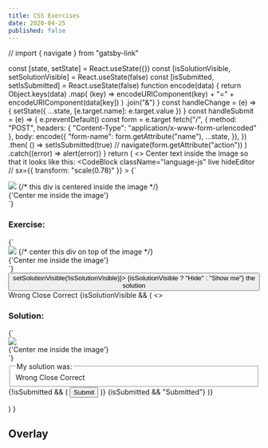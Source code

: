 ```yaml
---
title: CSS Exercises
date: 2020-04-25
published: false
---
```


// import { navigate } from "gatsby-link"

  const [state, setState] = React.useState({})
  const [isSolutionVisible, setSolutionVisible] = React.useState(false)
  const [isSubmitted, setIsSubmitted] = React.useState(false)
  function encode(data) {
    return Object.keys(data)
      .map(
        (key) => encodeURIComponent(key) + "=" + encodeURIComponent(data[key])
      )
      .join("&")
  }
  const handleChange = (e) => {
    setState({ ...state, [e.target.name]: e.target.value })
  }
  const handleSubmit = (e) => {
    e.preventDefault()
    const form = e.target
    fetch("/", {
      method: "POST",
      headers: { "Content-Type": "application/x-www-form-urlencoded" },
      body: encode({
        "form-name": form.getAttribute("name"),
        ...state,
      }),
    })
      .then(
        () => setIsSubmitted(true)
        // navigate(form.getAttribute("action"))
      )
      .catch((error) => alert(error))
  }
  return (
    <>
      Center text inside the image so that it looks like this:
      <CodeBlock
        className="language-js"
        live
        hideEditor
        // sx={{ transform: "scale(0.78)" }}
      >
        {`
<div style={{width: 300, height: 300, position: 'relative'}}>
  <img
    style={{position: 'absolute'}}
    src="https://picsum.photos/id/10/300?blur=2&grayscale"
  />
  {/* this div is centered inside the image */}
  <div
    style={{
      position: 'absolute',
      width: '100%',
      height: '100%',
      display: 'flex',
      alignItems: 'center',
      justifyContent: 'center'
    }}
  >
    {'Center me inside the image'}
  </div>
</div>
`}
      </CodeBlock>
      <br />
      <h3>Exercise:</h3>
      <CodeBlock className="language-js" live>
        {`
<div style={{width: 350, height: '350'}}>
  <img 
    style={{}}
    src="https://picsum.photos/id/10/300?blur=2&grayscale"
  />
  {/* center this div on top of the image */}
  <div style={{}}>
    {'Center me inside the image'}
  </div>
</div>
      `}
      </CodeBlock>
      <Button my={2} onClick={() => setSolutionVisible(!isSolutionVisible)}>
        {isSolutionVisible ? "Hide" : "Show me"} the solution
      </Button>
      <form
        onSubmit={handleSubmit}
        name="css-overlay"
        method="post"
        data-netlify="true"
        action="/posts/css-exercises"
        data-netlify-honeypot="bot-field"
      >
        <input
          type="hidden"
          name="form-name"
          value="css-overlay"
          onChange={handleChange}
        />
        <Box sx={{ visibility: "hidden", display: "none" }}>
          <Label
            sx={{
              alignItems: "center",
              svg: { mr: "4px" },
            }}
          >
            <Radio
              type="hidden"
              name="Answer"
              value="wrong"
              onChange={handleChange}
            />
            Wrong
          </Label>
          <Label sx={{ alignItems: "center", svg: { mr: "4px" } }}>
            <Radio name="Answer" value="close" onChange={handleChange} />
            Close
          </Label>
          <Label sx={{ alignItems: "center", svg: { mr: "4px" } }}>
            <Radio name="Answer" value="correct" onChange={handleChange} />
            Correct
          </Label>
        </Box>
        {isSolutionVisible && (
          <>
            <br />
            <h3>Solution:</h3>
            <CodeBlock className="language-js" live disabled>
              {`
<div style={{width: 300, height: 300, position: 'relative'}}>
  <img
    style={{position: 'absolute'}}
    src="https://picsum.photos/id/10/300?blur=2&grayscale"
  />
  <div
    style={{
      position: 'absolute',
      width: '100%',
      height: '100%',
      display: 'flex',
      alignItems: 'center',
      justifyContent: 'center'
    }}
  >
    {'Center me inside the image'}
  </div>
</div>
      `}
            </CodeBlock>
            <fieldset
              name="Answer[]"
              multiple
              style={{ display: "grid", gridTemplateColumns: "1fr 1fr 1fr" }}
            >
              <legend>My solution was:</legend>
              <Label sx={{ alignItems: "center", svg: { mr: "4px" } }}>
                <Radio name="Answer" value="wrong" onChange={handleChange} />
                Wrong
              </Label>
              <Label sx={{ alignItems: "center", svg: { mr: "4px" } }}>
                <Radio name="Answer" value="close" onChange={handleChange} />
                Close
              </Label>
              <Label sx={{ alignItems: "center", svg: { mr: "4px" } }}>
                <Radio name="Answer" value="correct" onChange={handleChange} />
                Correct
              </Label>
            </fieldset>
            {!isSubmitted && (
              <Button
                variant="secondary"
                type="submit"
                sx={{ py: 1, px: 2, cursor: "pointer" }}
              >
                Submit
              </Button>
            )}
            {isSubmitted && "Submitted"}
          </>
        )}
      </form>
    </>
  )
}

## Overlay

<Overlay />
